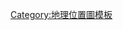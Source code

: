 {{Commons cat|Location maps by country|各國地理位置圖}}
{{Template category|Location map by country templates}}

[[Category:地理位置圖模板|Category:地理位置圖模板]]